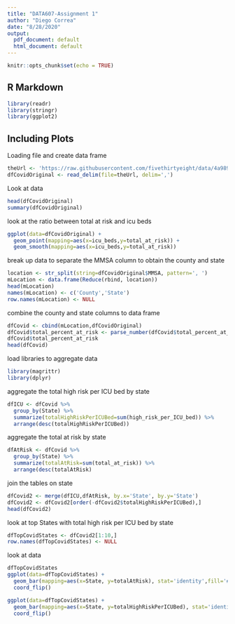 ---
title: "DATA607-Assignment 1"
author: "Diego Correa"
date: "8/28/2020"
output:
  pdf_document: default
  html_document: default
---

```{r setup, include=FALSE}
knitr::opts_chunk$set(echo = TRUE)
```

## R Markdown



```{r}
library(readr)
library(stringr)
library(ggplot2)
```

## Including Plots

Loading file and create data frame

```{r}
theUrl <- 'https://raw.githubusercontent.com/fivethirtyeight/data/4a989f20bc0a44ed990cb9ca0be20d06b095145c/covid-geography/mmsa-icu-beds.csv'
dfCovidOriginal <- read_delim(file=theUrl, delim=',')
```

Look at data

```{r}
head(dfCovidOriginal)
summary(dfCovidOriginal)
```


look at the ratio between total at risk and icu beds
```{r}
ggplot(data=dfCovidOriginal) +
  geom_point(mapping=aes(x=icu_beds,y=total_at_risk)) +
  geom_smooth(mapping=aes(x=icu_beds,y=total_at_risk))
```

break up data to separate the MMSA column to obtain the county and state

```{r}
location <- str_split(string=dfCovidOriginal$MMSA, pattern=', ')
mLocation <- data.frame(Reduce(rbind, location))
head(mLocation)
names(mLocation) <- c('County','State')
row.names(mLocation) <- NULL
```

combine the county and state columns to data frame

```{r}
dfCovid <- cbind(mLocation,dfCovidOriginal)
dfCovid$total_percent_at_risk <- parse_number(dfCovid$total_percent_at_risk)
dfCovid$total_percent_at_risk
head(dfCovid)
```

load libraries to aggregate data

```{r}
library(magrittr)
library(dplyr)
```

aggregate the total high risk per ICU bed by state

```{r}
dfICU <- dfCovid %>% 
  group_by(State) %>% 
  summarize(totalHighRiskPerICUBed=sum(high_risk_per_ICU_bed)) %>% 
  arrange(desc(totalHighRiskPerICUBed))
```

aggregate the total at risk by state
```{r}
dfAtRisk <- dfCovid %>% 
  group_by(State) %>% 
  summarize(totalAtRisk=sum(total_at_risk)) %>% 
  arrange(desc(totalAtRisk)
```

join the tables on state

```{r}
dfCovid2 <- merge(dfICU,dfAtRisk, by.x='State', by.y='State')
dfCovid2 <- dfCovid2[order(-dfCovid2$totalHighRiskPerICUBed),]
head(dfCovid2)
```

look at top States with total high risk per ICU bed by state

```{r}
dfTopCovidStates <- dfCovid2[1:10,]
row.names(dfTopCovidStates) <- NULL

```

look at data
```{r}
dfTopCovidStates
ggplot(data=dfTopCovidStates) + 
  geom_bar(mapping=aes(x=State, y=totalAtRisk), stat='identity',fill='#f68060') +
  coord_flip()

ggplot(data=dfTopCovidStates) + 
  geom_bar(mapping=aes(x=State, y=totalHighRiskPerICUBed), stat='identity',fill='#f68060') +
  coord_flip()
```
